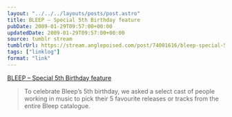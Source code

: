 ```yaml
---
layout: "../../../layouts/posts/post.astro"
title: BLEEP – Special 5th Birthday feature
pubDate: 2009-01-29T09:57:00+00:00
updatedDate: 2009-01-29T09:57:00+00:00
source: tumblr stream
tumblrUrl: https://stream.anglepoised.com/post/74001616/bleep-special-5th-birthday-feature
tags: ["linklog"]
format: "link"
---
```


[BLEEP &#8211; Special 5th Birthday feature][1]

> To celebrate Bleep&rsquo;s 5th birthday, we asked a select cast of people working in music to pick their 5 favourite releases or tracks from the entire Bleep catalogue.

[1]: http://beta.bleep.com/index.php?page=dynamic&module=birthdayfeature
